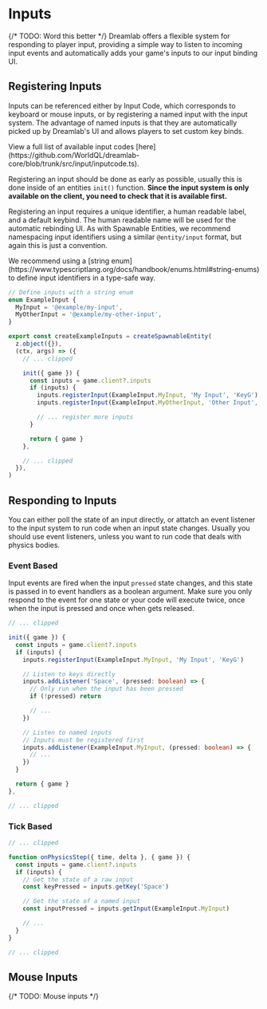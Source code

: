 
# Inputs

<UnderConstruction />

{/* TODO: Word this better */}
Dreamlab offers a flexible system for responding to player input, providing a simple way to listen to incoming input events and
automatically adds your game's inputs to our input binding UI.

## Registering Inputs

Inputs can be referenced either by Input Code, which corresponds to keyboard or mouse inputs, or by registering a named input with the input system.
The advantage of named inputs is that they are automatically picked up by Dreamlab's UI and allows players to set custom key binds.

<Callout>
  View a full list of available input codes
  [here](https://github.com/WorldQL/dreamlab-core/blob/trunk/src/input/inputcode.ts).
</Callout>

Registering an input should be done as early as possible, usually this is done inside of an entities `init()` function.
**Since the input system is only available on the client, you need to check that it is available first.**

Registering an input requires a unique identifier, a human readable label, and a default keybind. The human readable name will be used for the automatic rebinding UI.
As with Spawnable Entities, we recommend namespacing input identifiers using a similar `@entity/input` format, but again this is just a convention.

<Callout type='info'>
  We recommend using a [string
  enum](https://www.typescriptlang.org/docs/handbook/enums.html#string-enums) to
  define input identifiers in a type-safe way.
</Callout>

```ts filename="TypeScript" {1-5,13-19}
// Define inputs with a string enum
enum ExampleInput {
  MyInput = '@example/my-input',
  MyOtherInput = '@example/my-other-input',
}

export const createExampleInputs = createSpawnableEntity(
  z.object({}),
  (ctx, args) => ({
    // ... clipped

    init({ game }) {
      const inputs = game.client?.inputs
      if (inputs) {
        inputs.registerInput(ExampleInput.MyInput, 'My Input', 'KeyG')
        inputs.registerInput(ExampleInput.MyOtherInput, 'Other Input', 'KeyH')

        // ... register more inputs
      }

      return { game }
    },

    // ... clipped
  }),
)
```

## Responding to Inputs

You can either poll the state of an input directly, or attatch an event listener to the input system to run code when an input state changes.
Usually you should use event listeners, unless you want to run code that deals with physics bodies.

### Event Based

Input events are fired when the input `pressed` state changes, and this state is passed in to event handlers as a boolean argument.
Make sure you only respond to the event for one state or your code will execute twice, once when the input is pressed and once when gets released.

```ts filename="TypeScript" {6,8-14,16-20}
// ... clipped

init({ game }) {
  const inputs = game.client?.inputs
  if (inputs) {
    inputs.registerInput(ExampleInput.MyInput, 'My Input', 'KeyG')

    // Listen to keys directly
    inputs.addListener('Space', (pressed: boolean) => {
      // Only run when the input has been pressed
      if (!pressed) return

      // ...
    })

    // Listen to named inputs
    // Inputs must be registered first
    inputs.addListener(ExampleInput.MyInput, (pressed: boolean) => {
      // ...
    })
  }

  return { game }
},

// ... clipped
```

### Tick Based

```ts filename="TypeScript" {6-7,9-10}
// ... clipped

function onPhysicsStep({ time, delta }, { game }) {
  const inputs = game.client?.inputs
  if (inputs) {
    // Get the state of a raw input
    const keyPressed = inputs.getKey('Space')

    // Get the state of a named input
    const inputPressed = inputs.getInput(ExampleInput.MyInput)

    // ...
  }
}

// ... clipped
```

## Mouse Inputs

{/* TODO: Mouse inputs */}
